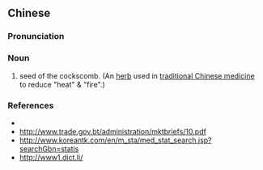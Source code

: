==Chinese==
{{zh-forms}}

===Pronunciation===
{{zh-pron
|m=qīngxiāngzi
|cat=n
}}

===Noun===
{{zh-noun}}

# seed of the cockscomb. (An [[herb]] used in [[traditional Chinese medicine]] to reduce "heat" & "fire".)

===References===
* {{pedialite|青箱子|lang=zh}}
* http://www.trade.gov.bt/administration/mktbriefs/10.pdf
* http://www.koreantk.com/en/m_sta/med_stat_search.jsp?searchGbn=statis
* http://www1.dict.li/